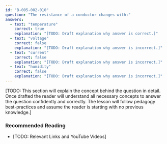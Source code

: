 ```yaml
---
id: "B-005-002-010"
question: "The resistance of a conductor changes with:"
answers:
  - text: "temperature"
    correct: true
    explanation: "[TODO: Draft explanation why answer is correct.]"
  - text: "voltage"
    correct: false
    explanation: "[TODO: Draft explanation why answer is incorrect.]"
  - text: "current"
    correct: false
    explanation: "[TODO: Draft explanation why answer is incorrect.]"
  - text: "humidity"
    correct: false
    explanation: "[TODO: Draft explanation why answer is incorrect.]"
---
```


[TODO: This section will explain the concept behind the question in detail. Once drafted the reader will understand all necessary concepts to answer the question confidently and correctly. The lesson will follow pedagogy best-practices and assume the reader is starting with no previous knowledge.]

### Recommended Reading

- [TODO: Relevant Links and YouTube Videos]
